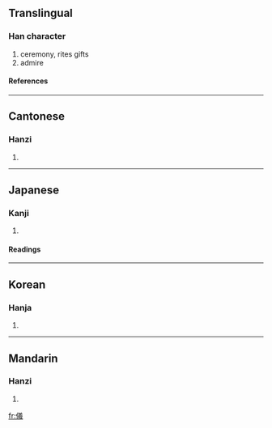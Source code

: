 {{see|仪}}

==Translingual==
===Han character===
{{Han char|rn=9|rad=人|as=13|sn=15|four=2825<sub>3</sub>|canj=人廿土戈 (OTGI)|ids=⿰[[亻]][[義]]}}
# ceremony, rites gifts
# admire
====References====
{{Han ref|kx=0118.210|dkj=01172|dj=0251.050|hdz=10228.020|uh=5100|ud=20736|bh=BBF6|bd=48118}}
----

==Cantonese==
===Hanzi===
{{yue-hanzi|jyut=|y=yi4}}
# {{defn|Cantonese}}
----
==Japanese==
===Kanji===
{{ja-kanji|grade=c|rs=人13}}
# {{defn|Japanese}}
====Readings====
{{ja-readings|on=[[ぎ]] (gi)|kun=[[よい]] (yoi), [[のり]] (nori)}}
----
==Korean==
===Hanja===
{{ko-hanja|hangeul=의|rv=ui|mr=ŭi}}
# {{defn|Korean}}
----
==Mandarin==
===Hanzi===
{{cmn-hanzi|sim=仪|pin=[[yí]] ([[yi2]])|wg=i<sup>2</sup>}}
# {{defn|Mandarin}}

[[fr:儀]]
